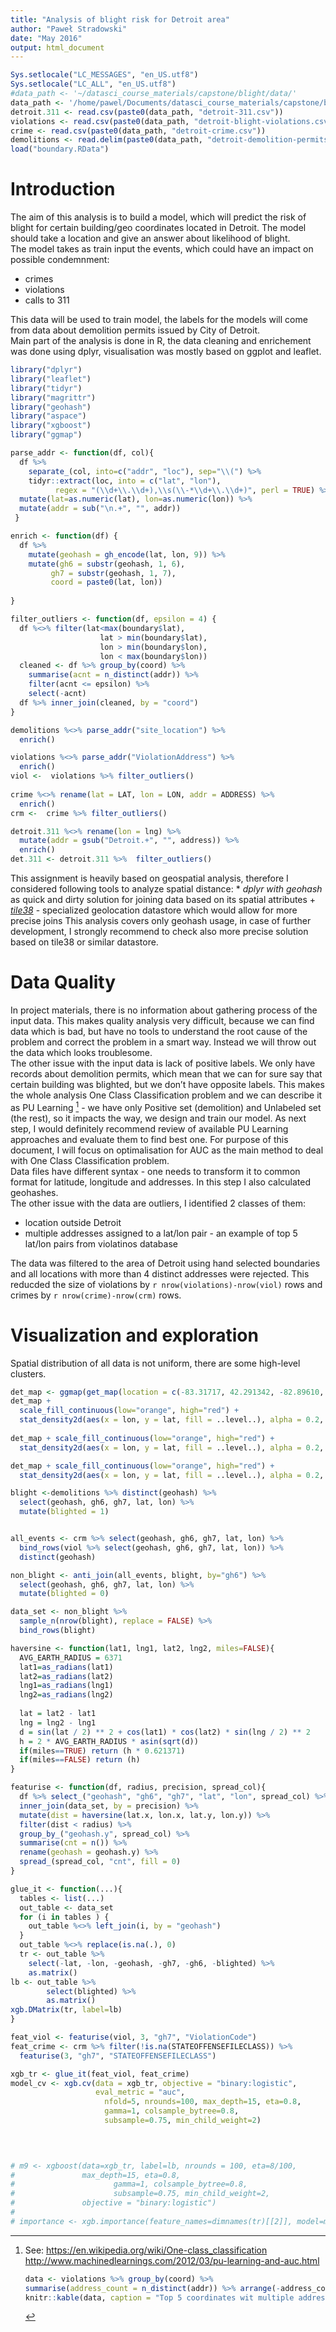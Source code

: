 ```yaml
---
title: "Analysis of blight risk for Detroit area"
author: "Paweł Stradowski"
date: "May 2016"
output: html_document
---
```

```r
Sys.setlocale("LC_MESSAGES", "en_US.utf8")
Sys.setlocale("LC_ALL", "en_US.utf8")
#data_path <- '~/datasci_course_materials/capstone/blight/data/'
data_path <- '/home/pawel/Documents/datasci_course_materials/capstone/blight/data/'
detroit.311 <- read.csv(paste0(data_path, "detroit-311.csv"))
violations <- read.csv(paste0(data_path, "detroit-blight-violations.csv"))
crime <- read.csv(paste0(data_path, "detroit-crime.csv"))
demolitions <- read.delim(paste0(data_path, "detroit-demolition-permits.tsv"))
load("boundary.RData")
```

# Introduction

The aim of this analysis is to build a model, which will predict the risk of blight for certain building/geo coordinates located in Detroit.
The model should take a location and give an answer about likelihood of blight.  
The model takes as train input the events, which could have an impact on possible condemnment:

* crimes
+ violations
+ calls to 311  

This data will be used to train model, the labels for the models will come from data about demolition permits issued by City of Detroit.  
Main part of the analysis is done in R, the data cleaning and enrichement was done using dplyr, visualisation was mostly based on ggplot and leaflet.

```r
library("dplyr")
library("leaflet")
library("tidyr")
library("magrittr")
library("geohash")
library("aspace")
library("xgboost")
library("ggmap")
```
```r
parse_addr <- function(df, col){
  df %>% 
    separate_(col, into=c("addr", "loc"), sep="\\(") %>%
    tidyr::extract(loc, into = c("lat", "lon"), 
          regex = "(\\d+\\.\\d+),\\s(\\-*\\d+\\.\\d+)", perl = TRUE) %>%
  mutate(lat=as.numeric(lat), lon=as.numeric(lon)) %>%
  mutate(addr = sub("\n.+", "", addr)) 
 }

enrich <- function(df) {
  df %>% 
    mutate(geohash = gh_encode(lat, lon, 9)) %>%
    mutate(gh6 = substr(geohash, 1, 6),
         gh7 = substr(geohash, 1, 7),
         coord = paste0(lat, lon)) 
    
}

filter_outliers <- function(df, epsilon = 4) {
  df %<>% filter(lat<max(boundary$lat), 
                    lat > min(boundary$lat), 
                    lon > min(boundary$lon), 
                    lon < max(boundary$lon))
  cleaned <- df %>% group_by(coord) %>%
    summarise(acnt = n_distinct(addr)) %>%
    filter(acnt <= epsilon) %>%
    select(-acnt)
  df %>% inner_join(cleaned, by = "coord")
}

demolitions %<>% parse_addr("site_location") %>% 
  enrich() 

violations %<>% parse_addr("ViolationAddress") %>% 
  enrich()
viol <-  violations %>% filter_outliers()
  
crime %<>% rename(lat = LAT, lon = LON, addr = ADDRESS) %>% 
  enrich()
crm <-  crime %>% filter_outliers()

detroit.311 %<>% rename(lon = lng) %>%
  mutate(addr = gsub("Detroit.+", "", address)) %>%
  enrich() 
det.311 <- detroit.311 %>%  filter_outliers()
```
This assignment is heavily based on geospatial analysis, therefore I considered following tools to analyze spatial distance:
* *dplyr with geohash* as quick and dirty solution for joining data based on its spatial attributes
+ *[tile38](https://github.com/tidwall/tile38)* - specialized geolocation datastore which would allow for more precise joins
This analysis covers only geohash usage, in case of further development, I strongly recommend to check also more precise solution based on tile38 or similar datastore.

# Data Quality

In project materials, there is no information about gathering process of the input data. This makes quality analysis very difficult, because we can find data which is bad, but have no tools to understand the root cause of the problem and correct the problem in a smart way. Instead we will throw out the data which looks troublesome.  
The other issue with the input data is lack of positive labels. We only have records about demolition permits, which mean that we can for sure say that certain building was blighted, but we don't have opposite labels. This makes the whole analysis One Class Classification problem and we can describe it as PU Learning [^1] - we have only Positive set (demolition) and Unlabeled set (the rest), so it impacts the way, we design and train our model. As next step, I would definitely recommend review of available PU Learning approaches and evaluate them to find best one. For purpose of this document, I will focus on optimalisation for AUC as the main method to deal with One Class Classification problem.  
Data files have different syntax - one needs to transform it to common format for latitude, longitude and addresses. In this step I also calculated geohashes.  
The other issue with the data are outliers, I identified 2 classes of them:

* location outside Detroit
+ multiple addresses assigned to a lat/lon pair - an example of top 5 lat/lon pairs from violatinos database

[^1]: See: <https://en.wikipedia.org/wiki/One-class_classification>
<http://www.machinedlearnings.com/2012/03/pu-learning-and-auc.html>
``` r
data <- violations %>% group_by(coord) %>%
    summarise(address_count = n_distinct(addr)) %>% arrange(-address_count) %>% dplyr::slice(1:5)
knitr::kable(data, caption = "Top 5 coordinates wit multiple addresses")
```

  
The data was filtered to the area of Detroit using hand selected boundaries and all locations with more than 4 distinct addresses were rejected. This reducded the size of violations by `r nrow(violations)-nrow(viol)` rows and crimes by `r nrow(crime)-nrow(crm)` rows.  

# Visualization and exploration

Spatial distribution of all data is not uniform, there are some high-level clusters.
```r
det_map <- ggmap(get_map(location = c(-83.31717, 42.291342, -82.89610, 42.47767), source="osm"))
det_map + 
  scale_fill_continuous(low="orange", high="red") +
  stat_density2d(aes(x = lon, y = lat, fill = ..level..), alpha = 0.2, size = 0.1, data = demolitions, geom = "polygon") + ggtitle("Density of demolition permits") 
  
det_map + scale_fill_continuous(low="orange", high="red") +
  stat_density2d(aes(x = lon, y = lat, fill = ..level..), alpha = 0.2, size = 0.1, data = viol, geom = "polygon") + ggtitle("Density of violations")

det_map + scale_fill_continuous(low="orange", high="red") +
  stat_density2d(aes(x = lon, y = lat, fill = ..level..), alpha = 0.2, size = 0.1, data = crm, geom = "polygon") + ggtitle("Density of crimes")
```

```r
blight <-demolitions %>% distinct(geohash) %>%
  select(geohash, gh6, gh7, lat, lon) %>%
  mutate(blighted = 1) 


all_events <- crm %>% select(geohash, gh6, gh7, lat, lon) %>%
  bind_rows(viol %>% select(geohash, gh6, gh7, lat, lon)) %>%
  distinct(geohash) 

non_blight <- anti_join(all_events, blight, by="gh6") %>%
  select(geohash, gh6, gh7, lat, lon) %>%
  mutate(blighted = 0)

data_set <- non_blight %>%
  sample_n(nrow(blight), replace = FALSE) %>% 
  bind_rows(blight)

haversine <- function(lat1, lng1, lat2, lng2, miles=FALSE){
  AVG_EARTH_RADIUS = 6371
  lat1=as_radians(lat1)
  lat2=as_radians(lat2)
  lng1=as_radians(lng1)
  lng2=as_radians(lng2)
  
  lat = lat2 - lat1
  lng = lng2 - lng1
  d = sin(lat / 2) ** 2 + cos(lat1) * cos(lat2) * sin(lng / 2) ** 2
  h = 2 * AVG_EARTH_RADIUS * asin(sqrt(d))
  if(miles==TRUE) return (h * 0.621371)
  if(miles==FALSE) return (h)
}

featurise <- function(df, radius, precision, spread_col){
  df %>% select_("geohash", "gh6", "gh7", "lat", "lon", spread_col) %>%
  inner_join(data_set, by = precision) %>%
  mutate(dist = haversine(lat.x, lon.x, lat.y, lon.y)) %>%
  filter(dist < radius) %>%
  group_by_("geohash.y", spread_col) %>% 
  summarise(cnt = n()) %>%
  rename(geohash = geohash.y) %>%
  spread_(spread_col, "cnt", fill = 0)   
}

glue_it <- function(...){
  tables <- list(...)
  out_table <- data_set
  for (i in tables ) {
    out_table %<>% left_join(i, by = "geohash")
  }
  out_table %<>% replace(is.na(.), 0)
  tr <- out_table %>% 
    select(-lat, -lon, -geohash, -gh7, -gh6, -blighted) %>%
    as.matrix()
lb <- out_table %>%
        select(blighted) %>%
        as.matrix()
xgb.DMatrix(tr, label=lb)
}

feat_viol <- featurise(viol, 3, "gh7", "ViolationCode")
feat_crime <- crm %>% filter(!is.na(STATEOFFENSEFILECLASS)) %>%
  featurise(3, "gh7", "STATEOFFENSEFILECLASS")

xgb_tr <- glue_it(feat_viol, feat_crime)
model_cv <- xgb.cv(data = xgb_tr, objective = "binary:logistic", 
                   eval_metric = "auc",
                     nfold=5, nrounds=100, max_depth=15, eta=0.8,
                     gamma=1, colsample_bytree=0.8,
                     subsample=0.75, min_child_weight=2)

 
  

# m9 <- xgboost(data=xgb_tr, label=lb, nrounds = 100, eta=8/100, 
#               max_depth=15, eta=0.8,
#                      gamma=1, colsample_bytree=0.8,
#                      subsample=0.75, min_child_weight=2,
#               objective = "binary:logistic")
# 
# importance <- xgb.importance(feature_names=dimnames(tr)[[2]], model=m9)

```